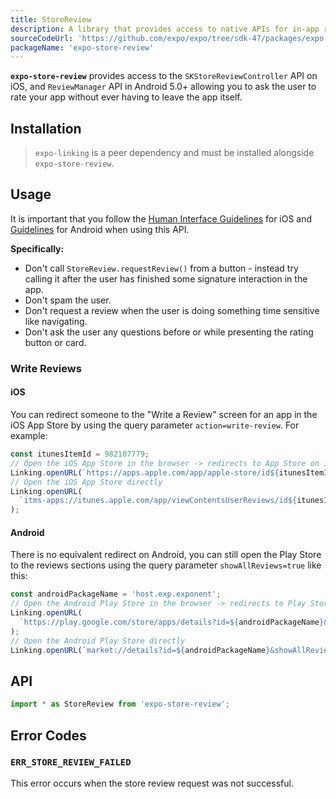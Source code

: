 ```yaml
---
title: StoreReview
description: A library that provides access to native APIs for in-app reviews.
sourceCodeUrl: 'https://github.com/expo/expo/tree/sdk-47/packages/expo-store-review'
packageName: 'expo-store-review'
---
```



**`expo-store-review`** provides access to the `SKStoreReviewController` API on iOS, and `ReviewManager` API in Android 5.0+ allowing you to ask the user to rate your app without ever having to leave the app itself.

<ImageSpotlight
  src="/static/images/store-review.png"
  alt="Screenshots of the store review API in action on iOS"
/>

<PlatformsSection android emulator ios simulator />

## Installation

> `expo-linking` is a peer dependency and must be installed alongside `expo-store-review`.

<APIInstallSection packageName="expo-store-review expo-linking" />

## Usage

It is important that you follow the [Human Interface Guidelines](https://developer.apple.com/design/human-interface-guidelines/ratings-and-reviews/) for iOS and [Guidelines](https://developer.android.com/guide/playcore/in-app-review#when-to-request) for Android when using this API.

**Specifically:**

- Don't call `StoreReview.requestReview()` from a button - instead try calling it after the user has finished some signature interaction in the app.
- Don't spam the user.
- Don't request a review when the user is doing something time sensitive like navigating.
- Don't ask the user any questions before or while presenting the rating button or card.

### Write Reviews

#### iOS

You can redirect someone to the "Write a Review" screen for an app in the iOS App Store by using the query parameter `action=write-review`. For example:

```ts
const itunesItemId = 982107779;
// Open the iOS App Store in the browser -> redirects to App Store on iOS
Linking.openURL(`https://apps.apple.com/app/apple-store/id${itunesItemId}?action=write-review`);
// Open the iOS App Store directly
Linking.openURL(
  `itms-apps://itunes.apple.com/app/viewContentsUserReviews/id${itunesItemId}?action=write-review`
);
```

#### Android

There is no equivalent redirect on Android, you can still open the Play Store to the reviews sections using the query parameter `showAllReviews=true` like this:

```ts
const androidPackageName = 'host.exp.exponent';
// Open the Android Play Store in the browser -> redirects to Play Store on Android
Linking.openURL(
  `https://play.google.com/store/apps/details?id=${androidPackageName}&showAllReviews=true`
);
// Open the Android Play Store directly
Linking.openURL(`market://details?id=${androidPackageName}&showAllReviews=true`);
```

## API

```js
import * as StoreReview from 'expo-store-review';
```

<APISection packageName="expo-store-review" apiName="StoreReview" />

## Error Codes

### `ERR_STORE_REVIEW_FAILED`

This error occurs when the store review request was not successful.
